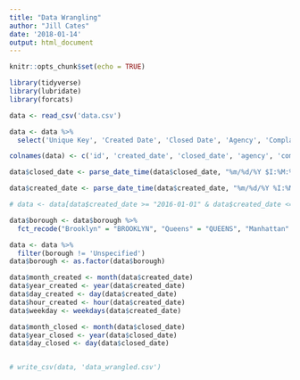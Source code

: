 ```yaml
---
title: "Data Wrangling"
author: "Jill Cates"
date: '2018-01-14'
output: html_document
---
```


```r
knitr::opts_chunk$set(echo = TRUE)

library(tidyverse)
library(lubridate)
library(forcats)
```


```r
data <- read_csv('data.csv')
```



```r
data <- data %>% 
  select('Unique Key', 'Created Date', 'Closed Date', 'Agency', 'Complaint Type', 'Location Type', 'Borough', 'Incident Address', 'Latitude', 'Longitude')

colnames(data) <- c('id', 'created_date', 'closed_date', 'agency', 'complaint_type', 'location_type', 'borough', 'incident_address', 'lat', 'long')

data$closed_date <- parse_date_time(data$closed_date, "%m/%d/%Y $I:%M:%S %p", tz = "EST5EDT")

data$created_date <- parse_date_time(data$created_date, "%m/%d/%Y %I:%M:%S %p", tz = "EST5EDT")


```



```r
# data <- data[data$created_date >= "2016-01-01" & data$created_date <= "2016-12-31", ]

data$borough <- data$borough %>%
  fct_recode("Brooklyn" = "BROOKLYN", "Queens" = "QUEENS", "Manhattan" = "MANHATTAN", "Staten Island" = "STATEN ISLAND", "Bronx" = "BRONX")

data <- data %>% 
  filter(borough != 'Unspecified')
data$borough <- as.factor(data$borough)

data$month_created <- month(data$created_date)
data$year_created <- year(data$created_date)
data$day_created <- day(data$created_date)
data$hour_created <- hour(data$created_date)
data$weekday <- weekdays(data$created_date)

data$month_closed <- month(data$closed_date)
data$year_closed <- year(data$closed_date)
data$day_closed <- day(data$closed_date)


# write_csv(data, 'data_wrangled.csv')
```




